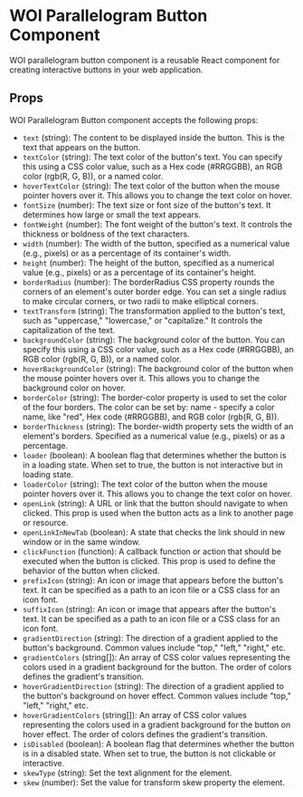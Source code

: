 # WOI Parallelogram Button Component

WOI parallelogram button component is a reusable React component for creating interactive buttons in your web application.

## Props

WOI Parallelogram Button component accepts the following props:

- `text` (string): The content to be displayed inside the button. This is the text that appears on the button.
- `textColor` (string): The text color of the button's text. You can specify this using a CSS color value, such as a Hex code (#RRGGBB), an RGB color (rgb(R, G, B)), or a named color.
- `hoverTextColor` (string): The text color of the button when the mouse pointer hovers over it. This allows you to change the text color on hover.
- `fontSize` (number): The text size or font size of the button's text. It determines how large or small the text appears.
- `fontWeight` (number): The font weight of the button's text. It controls the thickness or boldness of the text characters.
- `width` (number): The width of the button, specified as a numerical value (e.g., pixels) or as a percentage of its container's width.
- `height` (number): The height of the button, specified as a numerical value (e.g., pixels) or as a percentage of its container's height.
- `borderRadius` (number): The borderRadius CSS property rounds the corners of an element's outer border edge. You can set a single radius to make circular corners, or two radii to make elliptical corners.
- `textTransform` (string): The transformation applied to the button's text, such as "uppercase," "lowercase," or "capitalize." It controls the capitalization of the text.
- `backgroundColor` (string): The background color of the button. You can specify this using a CSS color value, such as a Hex code (#RRGGBB), an RGB color (rgb(R, G, B)), or a named color.
- `hoverBackgroundColor` (string): The background color of the button when the mouse pointer hovers over it. This allows you to change the background color on hover.
- `borderColor` (string): The border-color property is used to set the color of the four borders. The color can be set by: name - specify a color name, like "red", Hex code (#RRGGBB), and RGB color (rgb(R, G, B)).
- `borderThickness` (string): The border-width property sets the width of an element's borders. Specified as a numerical value (e.g., pixels) or as a percentage.
- `loader` (boolean): A boolean flag that determines whether the button is in a loading state. When set to true, the button is not interactive but in loading state.
- `loaderColor` (string): The text color of the button when the mouse pointer hovers over it. This allows you to change the text color on hover.
- `openLink` (string): A URL or link that the button should navigate to when clicked. This prop is used when the button acts as a link to another page or resource.
- `openLinkInNewTab` (boolean): A state that checks the link should in new window or in the same window.
- `clickFunction` (function): A callback function or action that should be executed when the button is clicked. This prop is used to define the behavior of the button when clicked.
- `prefixIcon` (string): An icon or image that appears before the button's text. It can be specified as a path to an icon file or a CSS class for an icon font.
- `suffixIcon` (string): An icon or image that appears after the button's text. It can be specified as a path to an icon file or a CSS class for an icon font.
- `gradientDirection` (string): The direction of a gradient applied to the button's background. Common values include "top," "left," "right," etc.
- `gradientColors` (string[]): An array of CSS color values representing the colors used in a gradient background for the button. The order of colors defines the gradient's transition.
- `hoverGradientDirection` (string): The direction of a gradient applied to the button's background on hover effect. Common values include "top," "left," "right," etc.
- `hoverGradientColors` (string[]): An array of CSS color values representing the colors used in a gradient background for the button on hover effect. The order of colors defines the gradient's transition.
- `isDisabled` (boolean): A boolean flag that determines whether the button is in a disabled state. When set to true, the button is not clickable or interactive.
- `skewType` (string):  Set the text alignment for the element.
- `skew` (number): Set the value for transform skew property the element.
